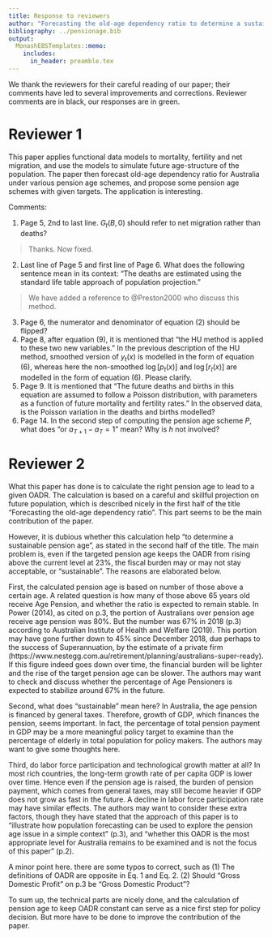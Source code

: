 ```yaml
---
title: Response to reviewers
author: "Forecasting the old-age dependency ratio to determine a sustainable pension age"
bibliography: ../pensionage.bib
output: 
  MonashEBSTemplates::memo:
    includes:
      in_header: preamble.tex
---
```


We thank the reviewers for their careful reading of our paper; their comments have led to several improvements and corrections. Reviewer comments are in black, our responses are in green.

# Reviewer 1

This paper applies functional data models to mortality, fertility and net migration, and
use the models to simulate future age-structure of the population. The paper then forecast
old-age dependency ratio for Australia under various pension age schemes, and propose
some pension age schemes with given targets. The application is interesting.

Comments:

1. Page 5, 2nd to last line. $G_t(B, 0)$ should refer to net migration rather than deaths?

> Thanks. Now fixed.

2. Last line of Page 5 and first line of Page 6. What does the following sentence mean
in its context: “The deaths are estimated using the standard life table approach of
population projection.”

> We have added a reference to @Preston2000 who discuss this method.

3. Page 6, the numerator and denominator of equation (2) should be flipped?
4. Page 8, after equation (9), it is mentioned that “the HU method is applied to these
two new variables.” In the previous description of the HU method, smoothed version
of $y_t(x)$ is modelled in the form of equation (6), whereas here the non-smoothed
$\log[p_t(x)]$ and $\log[r_t(x)]$ are modelled in the form of equation (6). Please clarify.
5. Page 9. It is mentioned that “The future deaths and births in this equation are
assumed to follow a Poisson distribution, with parameters as a function of future
mortality and fertility rates.” In the observed data, is the Poisson variation in the
deaths and births modelled?
6. Page 14. In the second step of computing the pension age scheme $P$, what does “or
$a_{T+1} - a_T = 1$” mean? Why is $h$ not involved?

# Reviewer 2

What this paper has done is to calculate the right pension age to lead to a given OADR. The calculation is based on a careful and skillful projection on future population, which is described nicely in the first half of the title “Forecasting the old-age dependency ratio”. This part seems to be the main contribution of the paper.

However, it is dubious whether this calculation help “to determine a sustainable pension age”, as stated in the second half of the title. The main problem is, even if the targeted pension age keeps the OADR from rising above the current level at 23%, the fiscal burden may or may not stay acceptable, or “sustainable”. The reasons are elaborated below.

First, the calculated pension age is based on number of those above a certain age. A related question is how many of those above 65 years old receive Age Pension, and whether the ratio is expected to remain stable. In Power (2014), as cited on p.3, the portion of Australians over pension age receive age pension was 80%. But the number was 67% in 2018 (p.3) according to Australian Institute of Health and Welfare (2019). This portion may have gone further down to 45% since December 2018, due perhaps to the success of Superannuation, by the estimate of a private firm (https://www.nestegg.com.au/retirement/planning/australians-super-ready). If this figure indeed goes down over time, the financial burden will be lighter and the rise of the target pension age can be slower. The authors may want to check and discuss whether the percentage of Age Pensioners is expected to stabilize around 67% in the future.

Second, what does “sustainable” mean here? In Australia, the age pension is financed by general taxes. Therefore, growth of GDP, which finances the pension, seems important. In fact, the percentage of total pension payment in GDP may be a more meaningful policy target to examine than the percentage of elderly in total population for policy makers. The authors may want to give some thoughts here.

Third, do labor force participation and technological growth matter at all? In most rich countries, the long-term growth rate of per capita GDP is lower over time. Hence even if the pension age is raised, the burden of pension payment, which comes from general taxes, may still become heavier if GDP does not grow as fast in the future. A decline in labor force participation rate may have similar effects. The authors may want to consider these extra factors, though they have stated that the approach of this paper is to “illustrate how population forecasting can be used to explore the pension age issue in a simple context” (p.3), and “whether this OADR is the most appropriate level for Australia remains to be examined and is not the focus of this paper” (p.2).

A minor point here. there are some typos to correct, such as (1) The definitions of OADR are opposite in Eq. 1 and Eq. 2. (2) Should “Gross Domestic Profit” on p.3 be “Gross Domestic Product”?

To sum up, the technical parts are nicely done, and the calculation of pension age to keep OADR constant can serve as a nice first step for policy decision. But more have to be done to improve the contribution of the paper.

